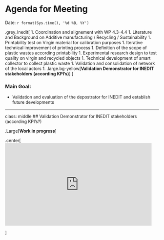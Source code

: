 
# Agenda for Meeting 

Date: `r format(Sys.time(), '%d %B, %Y')`

.grey_Inedit[
1. Coordination and alignement with WP 4.3-4.4
1. Literature and Background on Additive manufacturing / Recycling / Sustainability
1. Printability test on Virgin material for calibration purposes
1. Iterative technical improvement of printing process
1. Definition of the scope of plastic wastes according printability
1. Experimental research design to test quality on virgin and recycled objects
1. Technical development of smart collector to collect plastic waste
1. Validation and consolidation of network of the local actors
1. .large.bg-yellow[**Validation Demonstrator for INEDIT stakeholders (according KPI's)**]
      ]   


### Main Goal:

- Validation and evaluation of the depostrator for INEDIT and establish future developments


---
class: middle
## Validation Demonstrator for INEDIT stakeholders (according KPI's?)

.Large[**Work in progress**]


.center[
<iframe src="https://giphy.com/embed/l0K4hO8mVvq8Oygjm" width="480" height="270" frameBorder="0" class="giphy-embed" allowFullScreen></iframe><p><a href="https://giphy.com/gifs/topshelfrecords-clique-top-shelf-records-l0K4hO8mVvq8Oygjm"></a></p>

]

